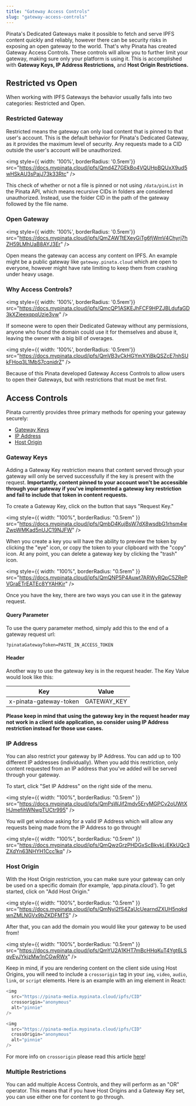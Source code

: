 ```yaml
---
title: "Gateway Access Controls"
slug: "gateway-access-controls"
---
```


Pinata's Dedicated Gateways make it possible to fetch and serve IPFS content quickly and reliably, however there can be security risks in exposing an open gateway to the world. That's why Pinata has created Gateway Access Controls. These controls will allow you to further limit your gateway, making sure only your platform is using it. This is accomplished with **Gateway Keys, IP Address Restrictions,** and **Host Origin Restrictions.**

## Restricted vs Open

When working with IPFS Gateways the behavior usually falls into two categories: Restricted and Open.

### Restricted Gateway

Restricted means the gateway can only load content that is pinned to that user's account. This is the default behavior for Pinata's Dedicated Gateway, as it provides the maximum level of security. Any requests made to a CID outside the user's account will be unauthorized.

<img style={{ width: '100%', borderRadius: '0.5rem'}} src="https://docs.mypinata.cloud/ipfs/Qmd4Z7GEkBo4VQUHpBQUxX9ud5wHSkAU3sPajJ73k33Rtc" />

<Info>This check of whether or not a file is pinned or not using `/data/pinList` in the Pinata API, which means recursive CIDs in folders are considered unauthorized. Instead, use the folder CID in the path of the gateway followed by the file name.</Info>

### Open Gateway

<img style={{ width: '100%', borderRadius: '0.5rem'}} src="https://docs.mypinata.cloud/ipfs/QmZAWTtEXeyGiTg6fjWmV4Chyrj7hZH59LMhUaB8AYJ3Er" />

Open means the gateway can access any content on IPFS. An example might be a public gateway like `gateway.pinata.cloud` which are open to everyone, however might have rate limiting to keep them from crashing under heavy usage.

### Why Access Controls?

<img style={{ width: '100%', borderRadius: '0.5rem'}} src="https://docs.mypinata.cloud/ipfs/QmcQP1ASKEJhFCF9HPZJBLdufaGD3kXZieexqpqUzje3vw" />

If someone were to open their Dedicated Gateway without any permissions, anyone who found the domain could use it for themselves and abuse it, leaving the owner with a big bill of overages.

<img style={{ width: '100%', borderRadius: '0.5rem'}} src="https://docs.mypinata.cloud/ipfs/QmVB3vCkHGYmXYiBkQSZcE7nhSUkFHoq3L1MbS7cqnidrZ" />


Because of this Pinata developed Gateway Access Controls to allow users to open their Gateways, but with restrictions that must be met first.


## Access Controls

Pinata currently provides three primary methods for opening your gateway securely:
- [Gateway Keys](#gateway-keys)
- [IP Address](#ip-address)
- [Host Origin](#host-origin)

### Gateway Keys

Adding a Gateway Key restriction means that content served through your gateway will only be served successfully if the key is present with the request. **Importantly, content pinned to your account won't be accessible through your gateway if you've implemented a gateway key restriction and fail to include that token in content requests.**

To create a Gateway Key, click on the button that says "Request Key."

<img
  style={{ width: "100%", borderRadius: "0.5rem" }}
  src="https://docs.mypinata.cloud/ipfs/QmbD4KujBsW7dX8wsdbG1rhsm4wZwpWMKad5nUJC19NJFW"
/>

When you create a key you will have the ability to preview the token by clicking the "eye" icon, or copy the token to your clipboard with the "copy" icon. At any point, you can delete a gateway key by clicking the "trash" icon.

<img
  style={{ width: "100%", borderRadius: "0.5rem" }}
  src="https://docs.mypinata.cloud/ipfs/QmQNP5P4Auwt7ARWyRQpC5ZRePVGraETrEATEc8YYAHKir"
/>

Once you have the key, there are two ways you can use it in the gateway request.

#### Query Parameter

To use the query parameter method, simply add this to the end of a gateway request url:

```
?pinataGatewayToken=PASTE_IN_ACCESS_TOKEN
```

#### Header

Another way to use the gateway key is in the request header. The Key Value would look like this:

| Key                    | Value        |
| ---------------------- | ------------ |
| x-pinata-gateway-token | GATEWAY_KEY |

**Please keep in mind that using the gateway key in the request header may not work in a client side application, so consider using IP Address restriction instead for those use cases.**

### IP Address

You can also restrict your gateway by IP Address. You can add up to 100 different IP addresses (individually). When you add this restriction, only content requested from an IP address that you've added will be served through your gateway.

To start, click "Set IP Address" on the right side of the menu.

<img
  style={{ width: "100%", borderRadius: "0.5rem" }}
  src="https://docs.mypinata.cloud/ipfs/QmPsWJif2mdv5EryMGPCv2oUWtXHJmefihWNwpTUCtr995"
/>

You will get window asking for a valid IP Address which will allow any requests being made from the IP Address to go through!

<img
  style={{ width: "100%", borderRadius: "0.5rem" }}
  src="https://docs.mypinata.cloud/ipfs/QmQwzGrzPHDGxScBkvkLjEKkUQc3ZXdYn63NHYH1Ccc1kq"
/>

### Host Origin

With the Host Origin restriction, you can make sure your gateway can only be used on a specific domain (for example, 'app.pinata.cloud'). To get started, click on "Add Host Origin."

<img
  style={{ width: "100%", borderRadius: "0.5rem" }}
  src="https://docs.mypinata.cloud/ipfs/QmNyi2fS4ZaUcUearndZXUH5nqkdwnZMLNGVx9bZKDFMTS"
/>

After that, you can add the domain you would like your gateway to be used from!

<img
  style={{ width: "100%", borderRadius: "0.5rem" }}
  src="https://docs.mypinata.cloud/ipfs/QmYU2A1KHT7mBcHHqKuT4Ygt6LSqvEyJYkjzMw1nCGwRWx"
/>

Keep in mind, if you are rendering content on the client side using Host Origins, you will need to include a `crossorigin` tag in your `img`, `video`, `audio`, `link`, or `script` elements. Here is an example with an img element in React:

<CodeGroup>

```javascript html
<img
  src="https://pinata-media.mypinata.cloud/ipfs/CID"
  crossorigin="anonymous"
  alt="pinnie"
/>
```

```javascript React
<img
  src="https://pinata-media.mypinata.cloud/ipfs/CID"
  crossOrigin="anonymous"
  alt="pinnie"
/>
```

</CodeGroup>

For more info on `crossorigin` please read this article [here](https://developer.mozilla.org/en-US/docs/Web/HTML/Attributes/crossorigin)!

### Multiple Restrictions

You can add multiple Access Controls, and they will perform as an "OR" operator. This means that if you have Host Origins and a Gateway Key set, you can use either one for content to go through.
